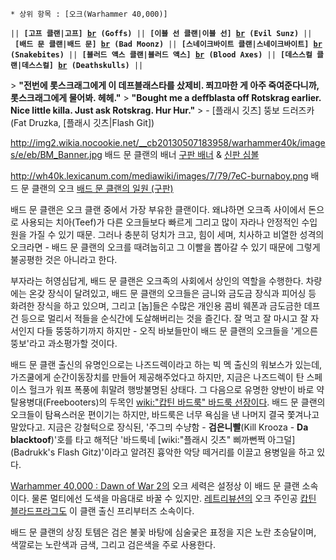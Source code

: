  * 상위 항목 : [오크(Warhammer 40,000)]

 || '''[고프 클랜|고프] [[br]] (Goffs)''' || '''[이블 선 클랜|이블 선] [[br]] (Evil Sunz)''' || '''[배드 문 클랜|배드 문] [[br]] (Bad Moonz)''' || '''[스네이크바이트 클랜|스네이크바이트] [[br]] (Snakebites)''' || '''[블러드 액스 클랜|블러드 액스] [[br]] (Blood Axes)''' || '''[데스스컬 클랜|데스스컬] [[br]] (Deathskulls)''' ||


{{{+3 '' '''Bad Moon Clan''' ''}}}


> '''"전번에 롯스크래그에게 이 데프블래스타를 샀제비. 쬐끄마한 게 아주 죽여준다니까, 롯스크래그에게 물어봐. 헤헤."''' 
> '''"Bought me a deffblasta off Rotskrag earlier. Nice little killa. Just ask Rotskrag. Hur Hur."''' 
> - [플래시 깃츠] 뚱보 드러즈카 (Fat Druzka, [플래시 깃츠|Flash Git])

http://img2.wikia.nocookie.net/__cb20130507183958/warhammer40k/images/e/eb/BM_Banner.jpg
배드 문 클랜의 배너
[http://img2.wikia.nocookie.net/__cb20110728202503/warhammer40k/images/8/83/Bad_Moons_Banner.jpg 구판 배너] & [http://wh40k.lexicanum.com/mediawiki/images/c/c8/7eC-bad-moons.png 신판 심볼]

http://wh40k.lexicanum.com/mediawiki/images/7/79/7eC-burnaboy.png
배드 문 클랜의 오크
[http://img1.wikia.nocookie.net/__cb20110728202640/warhammer40k/images/7/79/Bad_Moons_Appearance.jpg 배드 문 클랜의 일원 (구판)]

배드 문 클랜은 오크 클랜 중에서 가장 부유한 클랜이다. 
왜냐하면 오크족 사이에서 돈으로 사용되는 치아(Teef)가 다른 오크들보다 빠르게 그리고 많이 자라나 안정적인 수입원을 가질 수 있기 때문. 그러나 충분히 덩치가 크고, 힘이 세며, 치사하고 비열한 성격의 오크라면 - 배드 문 클랜의 오크를 때려눕히고 그 이빨을 뽑아갈 수 있기 때문에 그렇게 불공평한 것은 아니라고 한다. 

부자라는 허영심답게, 배드 문 클랜은 오크족의 사회에서 상인의 역할을 수행한다. 
차량에는 온갖 장식이 달려있고, 배드 문 클랜의 오크들은 금니와 금도금 장식과 피어싱 등 화려한 장식을 하고 있으며, 그리고 [놉]들은 수많은 개인용 콤비 웨폰과 금도금한 데프건 등으로 멀리서 적들을 순식간에 도살해버리는 것을 즐긴다. 잘 먹고 잘 마시고 잘 자서인지 다들 뚱뚱하기까지 하지만 - 오직 바보들만이 배드 문 클랜의 오크들을 '게으른 뚱보'라고 과소평가할 것이다. 

배드 문 클랜 출신의 유명인으로는 나즈드렉이라고 하는 빅 멕 출신의 워보스가 있는데, 가즈쿨에게 순간이동장치를 만들어 제공해주었다고 하지만, 지금은 나즈드렉이 탄 스페이스 헐크가 워프 폭풍에 휘말려 행방불명된 상태다. 그 다음으로 유명한 양반이 바로 약탈용병대(Freebooters)의 두목인 [[wiki:"캅틴 바드룩" 바드룩 선장]]이다. 배드 문 클랜의 오크들이 탐욕스러운 편이기는 하지만, 바드룩은 너무 욕심을 낸 나머지 결국 쫓겨나고 말았다고. 지금은 강철턱으로 장식된, '주그믜 수냥함 - '''검은니빨'''(Kill Krooza - '''Da blacktoof''')'호를 타고 해적단 '바드룩네 [wiki:"플래시 깃츠" 삐까뻔쩍 아그덜](Badrukk's Flash Gitz)'이라고 알려진 흉악한 악당 떼거리를 이끌고 용병일을 하고 있다. 

[[Warhammer 40,000 : Dawn of War 2]]의 오크 세력은 설정상 이 배드 문 클랜 소속이다. 물론 멀티에선 도색을 마음대로 바꿀 수 있지만. [[레트리뷰션]]의 오크 주인공 [[캅틴 블라드프라그]]도 이 클랜 출신 프리부터즈 소속이다.

배드 문 클랜의 상징 토템은 검은 불꽃 바탕에 심술궂은 표정을 지은 노란 초승달이며, 색깔로는 노란색과 금색, 그리고 검은색을 주로 사용한다. 
